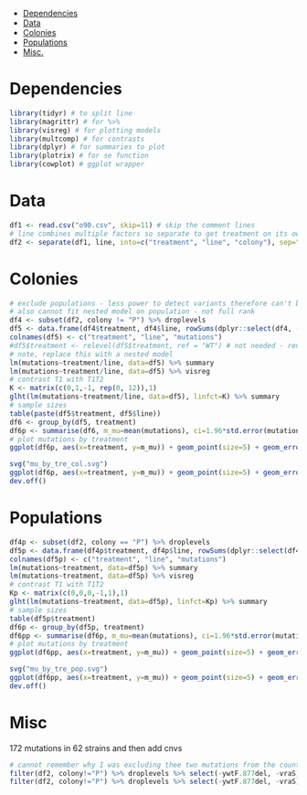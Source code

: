 - [Dependencies](#dependencies)
- [Data](#data)
- [Colonies](#colonies)
- [Populations](#populations)
- [Misc.](#misc)

# Dependencies
```r
library(tidyr) # to split line
library(magrittr) # for %>%
library(visreg) # for plotting models
library(multcomp) # for contrasts
library(dplyr) # for summaries to plot
library(plotrix) # for se function
library(cowplot) # ggplot wrapper
```

# Data
```r
df1 <- read.csv("o90.csv", skip=11) # skip the comment lines
# line combines multiple factors so separate to get treatment on its own.
df2 <- separate(df1, line, into=c("treatment", "line", "colony"), sep="-", extra="merge")
```

# Colonies
```r
# exclude populations - less power to detect variants therefore can't be in the same model as colonies.
# also cannot fit nested model on population - not full rank
df4 <- subset(df2, colony != "P") %>% droplevels
df5 <- data.frame(df4$treatment, df4$line, rowSums(dplyr::select(df4, -ID, -treatment, -line, -colony))) %>% droplevels
colnames(df5) <- c("treatment", "line", "mutations")
#df5$treatment <- relevel(df5$treatment, ref = "WT") # not needed - renamed "WT" to "con"
# note, replace this with a nested model
lm(mutations~treatment/line, data=df5) %>% summary
lm(mutations~treatment/line, data=df5) %>% visreg
# contrast T1 with T1T2
K <- matrix(c(0,1,-1, rep(0, 12)),1)
glht(lm(mutations~treatment/line, data=df5), linfct=K) %>% summary
# sample sizes
table(paste(df5$treatment, df5$line))
df6 <- group_by(df5, treatment)
df6p <- summarise(df6, m_mu=mean(mutations), ci=1.96*std.error(mutations))
# plot mutations by treatment
ggplot(df6p, aes(x=treatment, y=m_mu)) + geom_point(size=5) + geom_errorbar(aes(ymin=m_mu-ci, ymax=m_mu+ci), width=0.2) + ylab("# mutations")
```

```r
svg("mu_by_tre_col.svg")
ggplot(df6p, aes(x=treatment, y=m_mu)) + geom_point(size=5) + geom_errorbar(aes(ymin=m_mu-ci, ymax=m_mu+ci), width=0.2) + ylab("# mutations")
dev.off()
```

# Populations
```r
df4p <- subset(df2, colony == "P") %>% droplevels
df5p <- data.frame(df4p$treatment, df4p$line, rowSums(dplyr::select(df4p, -ID, -treatment, -line, -colony))) %>% droplevels
colnames(df5p) <- c("treatment", "line", "mutations")
lm(mutations~treatment, data=df5p) %>% summary
lm(mutations~treatment, data=df5p) %>% visreg
# contrast T1 with T1T2
Kp <- matrix(c(0,0,0,-1,1),1)
glht(lm(mutations~treatment, data=df5p), linfct=Kp) %>% summary
# sample sizes
table(df5p$treatment)
df6p <- group_by(df5p, treatment)
df6pp <- summarise(df6p, m_mu=mean(mutations), ci=1.96*std.error(mutations))
# plot mutations by treatment
ggplot(df6pp, aes(x=treatment, y=m_mu)) + geom_point(size=5) + geom_errorbar(aes(ymin=m_mu-ci, ymax=m_mu+ci), width=0.2) + ylab("# mutations")
```

```r
svg("mu_by_tre_pop.svg")
ggplot(df6pp, aes(x=treatment, y=m_mu)) + geom_point(size=5) + geom_errorbar(aes(ymin=m_mu-ci, ymax=m_mu+ci), width=0.2) + ylab("# mutations")
dev.off()
```

# Misc
172 mutations in 62 strains and then add cnvs
```r
# cannot remember why I was excluding thee two mutations from the count
filter(df2, colony!="P") %>% droplevels %>% select(-ywtF.877del, -vraS) %>% gather(gene, mutation, -treatment, -line, -colony, -ID) %>% filter(mutation==1) %>% nrow
filter(df2, colony!="P") %>% droplevels %>% select(-ywtF.877del, -vraS) %>% gather(gene, mutation, -treatment, -line, -colony, -ID) %>% filter(mutation==1) %>% select(ID) %>% unique %>% nrow
```
